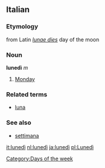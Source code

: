 ==Italian==
===Etymology===
from Latin ''[[lunae dies]]'' day of the moon
===Noun===
'''lunedì''' ''m''

# [[Monday]]

===Related terms===
*[[luna]]

===See also===
*[[settimana]]

[[Category:Days of the week]]

[[it:lunedì]]
[[nl:lunedì]]
[[ja:lunedì]]
[[pl:Lunedì]]